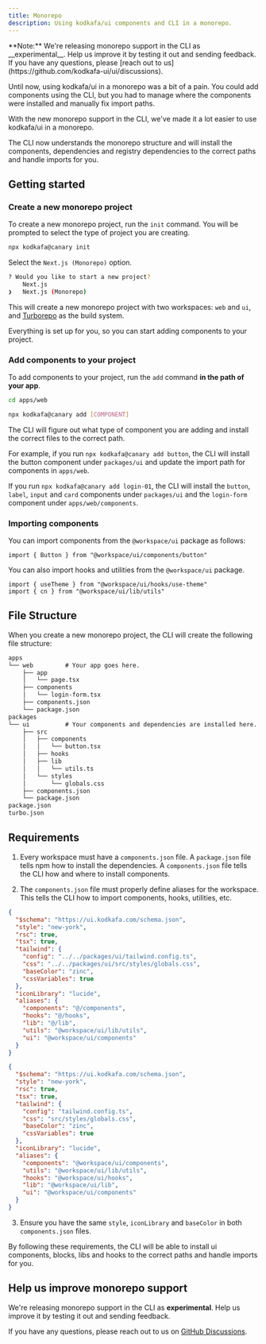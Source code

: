 ```yaml
---
title: Monorepo
description: Using kodkafa/ui components and CLI in a monorepo.
---
```


<Callout>
  **Note:** We're releasing monorepo support in the CLI as __experimental__.
  Help us improve it by testing it out and sending feedback. If you have any
  questions, please [reach out to
  us](https://github.com/kodkafa-ui/ui/discussions).
</Callout>

Until now, using kodkafa/ui in a monorepo was a bit of a pain. You could add
components using the CLI, but you had to manage where the components
were installed and manually fix import paths.

With the new monorepo support in the CLI, we've made it a lot easier to use
kodkafa/ui in a monorepo.

The CLI now understands the monorepo structure and will install the components,
dependencies and registry dependencies to the correct paths and handle imports
for you.

## Getting started

<Steps>

### Create a new monorepo project

To create a new monorepo project, run the `init` command. You will be prompted
to select the type of project you are creating.

```bash
npx kodkafa@canary init
```

Select the `Next.js (Monorepo)` option.

```bash
? Would you like to start a new project?
    Next.js
❯   Next.js (Monorepo)
```

This will create a new monorepo project with two workspaces: `web` and `ui`,
and [Turborepo](https://turbo.build/repo/docs) as the build system.

Everything is set up for you, so you can start adding components to your project.

### Add components to your project

To add components to your project, run the `add` command **in the path of your app**.

```bash
cd apps/web
```

```bash
npx kodkafa@canary add [COMPONENT]
```

The CLI will figure out what type of component you are adding and install the
correct files to the correct path.

For example, if you run `npx kodkafa@canary add button`, the CLI will install the button component under `packages/ui` and update the import path for components in `apps/web`.

If you run `npx kodkafa@canary add login-01`, the CLI will install the `button`, `label`, `input` and `card` components under `packages/ui` and the `login-form` component under `apps/web/components`.

### Importing components

You can import components from the `@workspace/ui` package as follows:

```tsx
import { Button } from "@workspace/ui/components/button"
```

You can also import hooks and utilities from the `@workspace/ui` package.

```tsx
import { useTheme } from "@workspace/ui/hooks/use-theme"
import { cn } from "@workspace/ui/lib/utils"
```

</Steps>

## File Structure

When you create a new monorepo project, the CLI will create the following file structure:

```txt
apps
└── web         # Your app goes here.
    ├── app
    │   └── page.tsx
    ├── components
    │   └── login-form.tsx
    ├── components.json
    └── package.json
packages
└── ui          # Your components and dependencies are installed here.
    ├── src
    │   ├── components
    │   │   └── button.tsx
    │   ├── hooks
    │   ├── lib
    │   │   └── utils.ts
    │   └── styles
    │       └── globals.css
    ├── components.json
    └── package.json
package.json
turbo.json
```

## Requirements

1. Every workspace must have a `components.json` file. A `package.json` file tells npm how to install the dependencies. A `components.json` file tells the CLI how and where to install components.

2. The `components.json` file must properly define aliases for the workspace. This tells the CLI how to import components, hooks, utilities, etc.

```json title="apps/web/components.json"
{
  "$schema": "https://ui.kodkafa.com/schema.json",
  "style": "new-york",
  "rsc": true,
  "tsx": true,
  "tailwind": {
    "config": "../../packages/ui/tailwind.config.ts",
    "css": "../../packages/ui/src/styles/globals.css",
    "baseColor": "zinc",
    "cssVariables": true
  },
  "iconLibrary": "lucide",
  "aliases": {
    "components": "@/components",
    "hooks": "@/hooks",
    "lib": "@/lib",
    "utils": "@workspace/ui/lib/utils",
    "ui": "@workspace/ui/components"
  }
}
```

```json title="packages/ui/components.json"
{
  "$schema": "https://ui.kodkafa.com/schema.json",
  "style": "new-york",
  "rsc": true,
  "tsx": true,
  "tailwind": {
    "config": "tailwind.config.ts",
    "css": "src/styles/globals.css",
    "baseColor": "zinc",
    "cssVariables": true
  },
  "iconLibrary": "lucide",
  "aliases": {
    "components": "@workspace/ui/components",
    "utils": "@workspace/ui/lib/utils",
    "hooks": "@workspace/ui/hooks",
    "lib": "@workspace/ui/lib",
    "ui": "@workspace/ui/components"
  }
}
```

3. Ensure you have the same `style`, `iconLibrary` and `baseColor` in both `components.json` files.

By following these requirements, the CLI will be able to install ui components, blocks, libs and hooks to the correct paths and handle imports for you.

## Help us improve monorepo support

We're releasing monorepo support in the CLI as **experimental**. Help us improve it by testing it out and sending feedback.

If you have any questions, please reach out to us on [GitHub Discussions](https://github.com/kodkafa-ui/ui/discussions).
